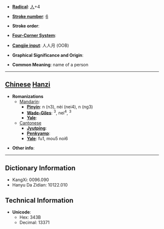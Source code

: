 * '''[[Wiktionary:Chinese radical index| Radical]]''': [[Wiktionary:Chinese radical index 人|人]]+4

* '''[[Wiktionary:Chinese total strokes index|Stroke number]]''': [[Wiktionary:Chinese total strokes index 6|6]]

* '''Stroke order''': 

* '''[[Wiktionary:Chinese four corner index|Four-Corner System]]''': 

* '''[[Wiktionary:Chinese Cangjie index|Cangjie input]]''': 人人月 (OOB)

* '''Graphical Significance and Origin''': 

* '''Common Meaning''': name of a person

----

== [[Chinese]] [[Hanzi]] ==

* '''Romanizations'''
** [[Mandarin]]:
*** '''[[Pinyin]]''': n (n3), nèi (nei4), n (ng3)
*** '''[[Wade-Giles]]''': <sup>3</sup>, nei<sup>4</sup>, <sup>3</sup>
*** '''[[Yale]]''': 
**[[Cantonese]]
***'''[[Jyutping]]''':
***'''[[Penkyamp]]''': 
***'''[[Yale]]''': fu1, mou5 noi6

* '''Other info''': 

----

== Dictionary Information ==

* KangXi: 0096.090
* Hanyu Da Zidian: 10122.010

== Technical Information ==

* '''Unicode''':
** Hex: 343B
** Decimal: 13371
